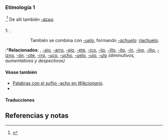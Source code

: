 {{desambiguación|Acho|acho|achó}}

== {{lengua|es}} ==
{{pron-graf}}

=== Etimología 1 ===
{{etimología|la|-aceus|alt=-acĕus}}.<ref name="drae">{{DRAE2001}}</ref> De allí también ''[[-áceo]]''.

==== {{sufijo|es|alf=acho}} ====
{{inflect.es.adj.reg|-ach}}
;1: {{impropia|Forma [[aumentativo]]s, a veces [[despectivo]]s, a partir de [[adjetivo]]s y [[sustantivo]]s}}.
{{uso|a veces se combina con -ar formando ''-aracho'': "vivaracho"|"dicharacho"}}
:::También se combina con ''[[-uelo]]'', formando ''[[-achuelo]]'': [[riachuelo]].
:*'''Relacionados''': {{l|es|-aco|num=2}}, [[-ajo]], [[-arro]], [[-ejo]], [[-ete]], [[-ico]], [[-ijo]], [[-illo]], [[-ito]], [[-ín]], [[-ino]], [[-iño]], [[-izno]], [[-ón]], [[-ote]], [[-rro]], [[-uco]], [[-ucho]], [[-uelo]], [[-ujo]], [[-ulo]] ''(diminutivos, aumentativos y despectivos)''
{{ejemplo|''(despectivos)'': [[amigo]] → [[amigacho]] ([[amigote]], [[amiguete]]).}}
{{ejemplo|''(sin despectivo ni aumentativo)'': [[verde]] → [[verdacho]].}}
{{ejemplo|''(meramente aumentativo)'': [[bomba]] → [[bombacho]].}}
{{derivad|aguacha|amigacho|barbicacho|bocacha|cocacho|dicharacho|hilacha|hornacho|libracho|mamarracho|mandracho|picacho|poblacho|riacho|ricacho|tablacho|terminacho|vivaracho|velacho|vulgacho}}

==== Véase también ====
* [[:Categoría:ES:Palabras con el sufijo -acho|Palabras con el sufijo -acho en ''Wikcionario'']].
* {{Wikipedia|Gram%C3%A1tica_del_espa%C3%B1ol#Sufijos|'''Sufijos del español'''}}

==== Traducciones ====
{{nota traducción afijo|su}}
{{trad-arriba}}
{{trad-abajo}}

== Referencias y notas ==
<references />
